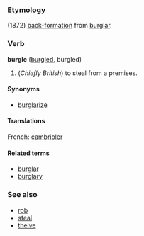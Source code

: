 ===Etymology===
(1872) [[back-formation]] from [[burglar]].

===Verb===
'''burgle''' ([[burgled]], burgled)

# (''Chiefly British'') to steal from a premises.

====Synonyms====
*[[burglarize]]
====Translations====
French: [[cambrioler]]

====Related terms====
*[[burglar]]
*[[burglary]]

===See also===
*[[rob]]
*[[steal]]
*[[theive]]